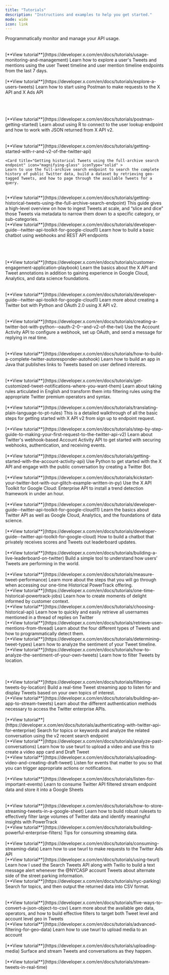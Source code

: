 ```yaml
---
title: "Tutorials"
description: "Instructions and examples to help you get started."
mode: wide
icon: link
---
```


<CardGroup>
  <Card title="Usage monitoring and management" icon="user" iconType="solid">
  Programmatically monitor and manage your API usage.

  <br/>
  <br/>
  <br/>
  [**View tutorial**](https://developer.x.com/en/docs/tutorials/usage-monitoring-and-management)
  </Card>

  <Card title="Explore a user's Tweets" icon="user" iconType="solid">
  Learn how to explore a user's Tweets and mentions using the user Tweet timeline and user mention timeline endpoints from the last 7 days.

  <br/>
  <br/>
  [**View tutorial**](https://developer.x.com/en/docs/tutorials/explore-a-users-tweets)
  </Card>

  <Card title="Getting started with Postman" icon="rocket" iconType="solid">
  Learn how to start using Postman to make requests to the X API and X Ads API

  <br/>
  <br/>
  <br/>
  <br/>
  <br/>
    [**View tutorial**](https://developer.x.com/en/docs/tutorials/postman-getting-started)
    </Card>
    <Card title="Getting started with R and v2 of the X API" icon="rocket" iconType="solid" >
    Learn about using R to connect to the user lookup endpoint and how to work with JSON returned from X API v2.

  <br/>
  <br/>
  <br/>
    [**View tutorial**](https://developer.x.com/en/docs/tutorials/getting-started-with-r-and-v2-of-the-twitter-api)
    </Card>

    <Card title="Getting historical Tweets using the full-archive search endpoint" icon="magnifying-glass" iconType="solid" >
    Learn to use the full-archive search endpoint to search the complete history of public Twitter data, build a dataset by retrieving geo-tagged Tweets, and how to page through the available Tweets for a query.

  <br/>
    [**View tutorial**](https://developer.x.com/en/docs/tutorials/getting-historical-tweets-using-the-full-archive-search-endpoint)
    </Card>
  <Card title="Post-processing Twitter data with the Google Cloud Platform" icon="cloud" iconType="solid" >
    This guide gives a high-level overview on how to ingest Tweets at scale, and “slice and dice” those Tweets via metadata to narrow them down to a specific category, or sub-categories.

  <br/>
    [**View tutorial**](https://developer.x.com/en/docs/tutorials/developer-guide--twitter-api-toolkit-for-google-cloud1)
  </Card>
  <Card title="Build a simple customer engagement application" icon="user" iconType="solid">
  Learn how to build a basic chatbot using webhooks and REST API endpoints

  <br/>
  <br/>
  <br/>
  <br/>
  <br/>
  [**View tutorial**](https://developer.x.com/en/docs/tutorials/customer-engagement-application-playbook)
  </Card>
  <Card title="Developer Guide: X API Toolkit for Google Cloud: Filtered Stream" icon="cloud" iconType="solid">
  Learn the basics about the X API and Tweet annotations in addition to gaining experience in Google Cloud, Analytics, and data science foundations.

  <br/>
  <br/>
  <br/>
  [**View tutorial**](https://developer.x.com/en/docs/tutorials/developer-guide--twitter-api-toolkit-for-google-cloud1)
  </Card>
  <Card title="Creating a X bot with Python, OAuth 2.0, and v2 of the X API" icon="rocket" iconType="solid">
  Learn more about creating a Twitter bot with Python and OAuth 2.0 using X API v2.
  <br/>
  <br/>
  <br/>
  [**View tutorial**](https://developer.x.com/en/docs/tutorials/creating-a-twitter-bot-with-python--oauth-2-0--and-v2-of-the-twi)
  </Card>
  <Card title="How to build an autoresponder with Autohook and the Account Activity API" icon="rocket" iconType="solid">
  Use the Account Activity API to configure a webhook, set up OAuth, and send a message for replying in real time.
  <br/>
  <br/>
  <br/>
  [**View tutorial**](https://developer.x.com/en/docs/tutorials/how-to-build-a-complete-twitter-autoresponder-autohook)
  </Card>
  <Card title="Get customized Tweet notifications where you want them" icon="bell" iconType="solid">
  Learn how to build an app in Java that publishes links to Tweets based on user defined interests.
  <br/>
  <br/>
  <br/>
  [**View tutorial**](https://developer.x.com/en/docs/tutorials/get-customized-tweet-notifications-where-you-want-them)
  </Card>
  <Card title="Translating plain language to filtering queries" icon="language" iconType="solid">
  Learn about taking rules articulated in English and transform them into filtering rules using the appropriate Twitter premium operators and syntax.
  <br/>
  <br/>
  [**View tutorial**](https://developer.x.com/en/docs/tutorials/translating-plain-language-to-pt-rules)
  </Card>
  <Card title="Step-by-step guide to making your first request to the X API v2" icon="list-ol" iconType="solid">
  This is a detailed walkthrough of all the basic steps for getting started with X API v2 from sign up to endpoint request.
  <br/>
  <br/>
  [**View tutorial**](https://developer.x.com/en/docs/tutorials/step-by-step-guide-to-making-your-first-request-to-the-twitter-api-v2)
  </Card>
  <Card title="Getting started with the Account Activity API" icon="rocket" iconType="solid">
  Learn about Twitter's webhook-based Account Activity API to get started with securing webhooks, authentication, and receiving events.
  <br/>
  <br/>
  [**View tutorial**](https://developer.x.com/en/docs/tutorials/getting-started-with-the-account-activity-api)
  </Card>
   <Card title="Kickstart your Twitter bot with our Glitch example written in Python" icon="python" iconType="solid">
  Use Python to get started with the X API and engage with the public conversation by creating a Twitter Bot.
  <br/>
  <br/>
  [**View tutorial**](https://developer.x.com/en/docs/tutorials/kickstart-your-twitter-bot-with-our-glitch-example-written-in-py)
  </Card>
  <Card title="Developer Guide: X API Toolkit for Google Cloud: Enterprise API" icon="cloud" iconType="solid">
  Use the X API Toolkit for Google Cloud: Enterprise API to install a trend detection framework in under an hour.
  <br/>
  <br/>
  [**View tutorial**](https://developer.x.com/en/docs/tutorials/developer-guide--twitter-api-toolkit-for-google-cloud11)
  </Card>
  <Card title="Developer Guide: Twitter API toolkit for Google Cloud: Recent Search" icon="magnifying-glass" iconType="solid">
  Learn the basics about Twitter API as well as Google Cloud, Analytics, and the foundations of data science.
  <br/>
  <br/>
  [**View tutorial**](https://developer.x.com/en/docs/tutorials/developer-guide--twitter-api-toolkit-for-google-cloud)
  </Card>
  <Card title="How to build a live scoreboard using Twitter" icon="trophy" iconType="solid">
  How to build a chatbot that privately receives scores and Tweets out leaderboard updates.
  <br/>
  <br/>
  [**View tutorial**](https://developer.x.com/en/docs/tutorials/building-a-live-leaderboard-on-twitter)
  </Card>
  <Card title="Measure Tweet performance" icon="chart-line" iconType="solid">
  Build a simple tool to understand how users’ Tweets are performing in the world.
  <br/>
  <br/>
  [**View tutorial**](https://developer.x.com/en/docs/tutorials/measure-tweet-performance)
  </Card>
  <Card title="One-time Historical PowerTrack jobs" icon="rocket" iconType="solid">
  Learn more about the steps that you will go through when accessing our one-time Historical PowerTrack offering.
  <br/>
  [**View tutorial**](https://developer.x.com/en/docs/tutorials/one-time-historical-powertrack-jobs)
  </Card>
  <Card title="Choosing a historical API" icon="hand-pointer" iconType="solid">
  Learn how to create moments of delight informed by customer context.
  <br/>
  [**View tutorial**](https://developer.x.com/en/docs/tutorials/choosing-historical-api)
  </Card>
  <Card title="Retrieve a list of user mentions from a thread of Tweet replies" icon="reply" iconType="solid">
  Learn how to quickly and easily retrieve all usernames mentioned in a thread of replies on Twitter
  <br/>
  [**View tutorial**](https://developer.x.com/en/docs/tutorials/retrieve-user-mentions-from-thread)
  </Card>
  <Card title="Determining Tweet Types" icon="filter" iconType="solid">
  Learn about the four different types of Tweets and how to programmatically detect them.
  <br/>
  [**View tutorial**](https://developer.x.com/en/docs/tutorials/determining-tweet-types)
  </Card>
  <Card title="How to analyze the sentiment of your own Tweets" icon="chart-bar" iconType="solid">
  Learn how to analyze the sentiment of your Tweet timeline.
  <br/>
  [**View tutorial**](https://developer.x.com/en/docs/tutorials/how-to-analyze-the-sentiment-of-your-own-tweets)
  </Card>
  <Card title="Filtering Tweets by location" icon="filter" iconType="solid">
  Learn how to filter Tweets by location.
  <br/>
  <br/>
  <br/>
  <br/>
  [**View tutorial**](https://developer.x.com/en/docs/tutorials/filtering-tweets-by-location)
  </Card>
  <Card title="Building an app to stream Tweets in real-time" icon="stream" iconType="solid">
  Build a real-time Tweet streaming app to listen for and display Tweets based on your own topics of interest.
  <br/>
  [**View tutorial**](https://developer.x.com/en/docs/tutorials/building-an-app-to-stream-tweets)
  </Card>
  <Card title="Authenticating with the Twitter API for Enterprise" icon="stream" iconType="solid">
  Learn about the different authentication methods necessary to access the Twitter enterprise APIs.
  <br/>
  <br/>
  [**View tutorial**](https://developer.x.com/en/docs/tutorials/authenticating-with-twitter-api-for-enterprise)
  </Card>
  <Card title="Analyze past conversations using search Tweets" icon="magnifying-glass" iconType="solid">
  Search for topics or keywords and analyze the related conversation using the v2 recent search endpoint
  <br/>
  [**View tutorial**](https://developer.x.com/en/docs/tutorials/analyze-past-conversations)
  </Card>
  <Card title="Uploading video and creating a draft Tweet" icon="video" iconType="solid">
  Learn how to use twurl to upload a video and use this to create a video app card and Draft Tweet
  <br/>
  [**View tutorial**](https://developer.x.com/en/docs/tutorials/uploading-video-and-creating-draft-tweet)
  </Card>
  <Card title="Listen for important events" icon="bell" iconType="solid">
  Listen for events that matter to you so that you can trigger appropriate actions or notifications.
  <br/>
  <br/>
  [**View tutorial**](https://developer.x.com/en/docs/tutorials/listen-for-important-events)
  </Card>
  <Card title="How to store streaming Tweets in a Google Sheet" icon="file-spreadsheet" iconType="solid">
  Learn to consume Twitter API filtered stream endpoint data and store it into a Google Sheets
  <br/>
  <br/>
  <br/>
  [**View tutorial**](https://developer.x.com/en/docs/tutorials/how-to-store-streaming-tweets-in-a-google-sheet)
  </Card>
  <Card title="Learning path: How to detect signal from noise and build powerful filtering rules" icon="filter" iconType="solid">
  Learn how to build robust rulesets to effectively filter large volumes of Twitter data and identify meaningful insights with PowerTrack
  <br/>
  [**View tutorial**](https://developer.x.com/en/docs/tutorials/building-powerful-enterprise-filters)
  </Card>
  <Card title="Consuming streaming data" icon="stream" iconType="solid">
  Tips for consuming streaming data.
  <br/>
  <br/>
  [**View tutorial**](https://developer.x.com/en/docs/tutorials/consuming-streaming-data)
  </Card>
  <Card title="Using Twurl" icon="sync" iconType="solid">
  Learn how to use twurl to make requests to the Twitter Ads API
  <br/>
  [**View tutorial**](https://developer.x.com/en/docs/tutorials/using-twurl)
  </Card>
  <Card title="Using Search Tweets and Twilio to solve a problem" icon="magnifying-glass" iconType="solid">
  Learn how I used the Search Tweets API along with Twilio to build a text message alert whenever the @NYCASP account Tweets about alternate side of the street parking information.
  <br/>
  [**View tutorial**](https://developer.x.com/en/docs/tutorials/nyc-parking)
  </Card>
  <Card title="Getting started with converting JSON objects to CSV" icon="file-csv" iconType="solid">
  Search for topics, and then output the returned data into CSV format.
  <br/>
  <br/>
  <br/>
  [**View tutorial**](https://developer.x.com/en/docs/tutorials/five-ways-to-convert-a-json-object-to-csv)
  </Card>
  <Card title="Advanced filtering for geo data" icon="filter" iconType="solid">
  Learn more about the available geo data, operators, and how to build effective filters to target both Tweet level and account level geo in Tweets
  <br/>
  [**View tutorial**](https://developer.x.com/en/docs/tutorials/advanced-filtering-for-geo-data)
  </Card>
  <Card title="Uploading Media" icon="image" iconType="solid">
  Learn how to use twurl to upload media to an account
  <br/>
  <br/>
  [**View tutorial**](https://developer.x.com/en/docs/tutorials/uploading-media)
  </Card>
   <Card title="Stream Tweets in real-time" icon="rocket" iconType="solid">
  Surface and stream Tweets and conversations as they happen.
  <br/>
  <br/>
  [**View tutorial**](https://developer.x.com/en/docs/tutorials/stream-tweets-in-real-time)
  </Card>
</CardGroup>
